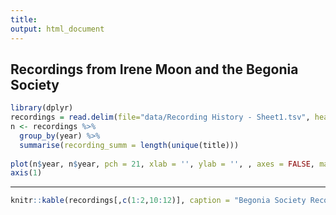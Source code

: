 ```yaml
---
title: 
output: html_document
---
```


## Recordings from Irene Moon and the Begonia Society

```r
library(dplyr)
recordings = read.delim(file="data/Recording History - Sheet1.tsv", header = TRUE, sep = "\t")
n <- recordings %>% 
  group_by(year) %>%
  summarise(recording_summ = length(unique(title)))
          
plot(n$year, n$year, pch = 21, xlab = '', ylab = '', , axes = FALSE, main = "Number of recordings by Irene Moon and the Begonia Society",sub = "by year", cex = n$recording_summ, col = "white", bg = "orange")
axis(1)
```

--------

```r
knitr::kable(recordings[,c(1:2,10:12)], caption = "Begonia Society Recordings", floating.environment="sidewaystable")
```



